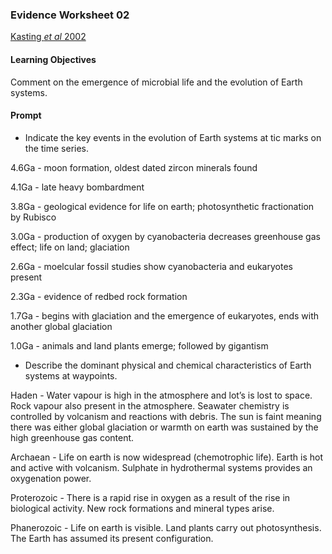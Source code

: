 ### Evidence Worksheet 02
[Kasting *et al* 2002](http://science.sciencemag.org/content/296/5570/1066)

#### Learning Objectives
Comment on the emergence of microbial life and the evolution of Earth systems.

#### Prompt
* Indicate the key events in the evolution of Earth systems at tic marks on the time series.  

4.6Ga - moon formation, oldest dated zircon minerals found 

4.1Ga - late heavy bombardment

3.8Ga - geological evidence for life on earth; photosynthetic fractionation by Rubisco 

3.0Ga -  production of oxygen by cyanobacteria decreases greenhouse gas effect; life on land; glaciation

2.6Ga - moelcular fossil studies show cyanobacteria and eukaryotes present 

2.3Ga - evidence of redbed rock formation 

1.7Ga - begins with glaciation and the emergence of eukaryotes, ends with another global glaciation 

1.0Ga - animals and land plants emerge; followed by gigantism

* Describe the dominant physical and chemical characteristics of Earth systems at waypoints.  

Haden - Water vapour is high in the atmosphere and lot's is lost to space. Rock vapour also present in the atmosphere. Seawater chemistry is controlled by volcanism and reactions with debris. The sun is faint meaning there was either global glaciation or warmth on earth was sustained by the high greenhouse gas content. 

Archaean - Life on earth is now widespread (chemotrophic life). Earth is hot and active with volcanism. Sulphate in hydrothermal systems provides an oxygenation power. 

Proterozoic - There is a rapid rise in oxygen as a result of the rise in biological activity. New rock formations and mineral types arise. 

Phanerozoic - Life on earth is visible. Land plants carry out photosynthesis. The Earth has assumed its present configuration. 


